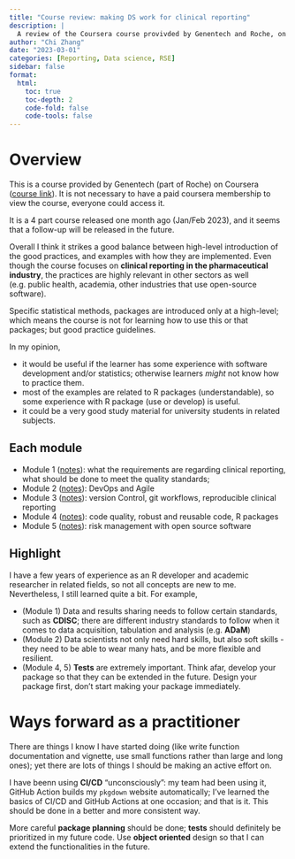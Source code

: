 ```yaml
---
title: "Course review: making DS work for clinical reporting"
description: |
  A review of the Coursera course provivded by Genentech and Roche, on "Making data science work for clinical reporting". 
author: "Chi Zhang"
date: "2023-03-01"
categories: [Reporting, Data science, RSE]
sidebar: false
format: 
  html:
    toc: true
    toc-depth: 2
    code-fold: false
    code-tools: false
---
```




# Overview

This is a course provided by Genentech (part of Roche) on Coursera ([course link](https://www.coursera.org/learn/making-data-science-work-for-clinical-reporting)). It is not necessary to have a paid coursera membership to view the course, everyone could access it.

It is a 4 part course released one month ago (Jan/Feb 2023), and it seems that a follow-up will be released in the future.

Overall I think it strikes a good balance between high-level introduction of the good practices, and examples with how they are implemented. Even though the course focuses on **clinical reporting in the pharmaceutical industry**, the practices are highly relevant in other sectors as well (e.g. public health, academia, other industries that use open-source software).

Specific statistical methods, packages are introduced only at a high-level; which means the course is not for learning how to use this or that packages; but good practice guidelines.

In my opinion, 

* it would be useful if the learner has some experience with software development and/or statistics; otherwise learners *might* not know how to practice them. 
* most of the examples are related to R packages (understandable), so some experience with R package (use or develop) is useful. 
* it could be a very good study material for university students in related subjects.

## Each module 

* Module 1 ([notes](https://chizapoth.github.io/blog/technotes_20230205_clinreport_part1/)): what the requirements are regarding clinical reporting, what should be done to meet the quality standards;
* Module 2 ([notes](https://chizapoth.github.io/blog/technotes_20230222_clinreport_part2/)): DevOps and Agile 
* Module 3 ([notes](https://chizapoth.github.io/blog/technotes_20230222_clinreport_part2/)): version Control, git workflows, reproducible clinical reporting
* Module 4 ([notes](https://chizapoth.github.io/blog/technotes_20230227_clinreport_part3/)): code quality, robust and reusable code, R packages
* Module 5 ([notes](https://chizapoth.github.io/blog/technotes_20230227_clinreport_part4/)): risk management with open source software


## Highlight

I have a few years of experience as an R developer and academic researcher in related fields, so not all concepts are new to me. Nevertheless, I still learned quite a bit. For example, 

* (Module 1) Data and results sharing needs to follow certain standards, such as **CDISC**; there are different industry standards to follow when it comes to data acquisition, tabulation and analysis (e.g. **ADaM**)
* (Module 2) Data scientists not only need hard skills, but also soft skills - they need to be able to wear many hats, and be more flexible and resilient.
* (Module 4, 5) **Tests** are extremely important. Think afar, develop your package so that they can be extended in the future. Design your package first, don't start making your package immediately.



# Ways forward as a practitioner

There are things I know I have started doing (like write function documentation and vignette, use small functions rather than large and long ones); yet there are lots of things I should be making an active effort on.

I have beenn using **CI/CD** "unconsciously": my team had been using it, GitHub Action builds my `pkgdown` website automatically; I've learned the basics of CI/CD and GitHub Actions at one occasion; and that is it. This should be done in a better and more consistent way. 

More careful **package planning** should be done; **tests** should definitely be prioritized in my future code. Use **object oriented** design so that I can extend the functionalities in the future. 









